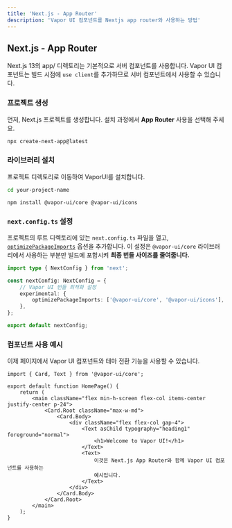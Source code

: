 ```yaml
---
title: 'Next.js - App Router'
description: 'Vapor UI 컴포넌트를 Nextjs app router와 사용하는 방법'
---
```


## Next.js - App Router

Next.js 13의 app/ 디렉토리는 기본적으로 서버 컴포넌트를 사용합니다. Vapor UI 컴포넌트는 빌드 시점에 `use client`를 추가하므로 서버 컴포넌트에서 사용할 수 있습니다.

<Steps>
<Step>

### 프로젝트 생성

먼저, Next.js 프로젝트를 생성합니다. 설치 과정에서 **App Router** 사용을 선택해 주세요.

```bash
npx create-next-app@latest
```

</Step>

<Step>

### 라이브러리 설치

프로젝트 디렉토리로 이동하여 VaporUI를 설치합니다.

```bash
cd your-project-name
```

```package-install
npm install @vapor-ui/core @vapor-ui/icons
```

</Step>

<Step>

### `next.config.ts` 설정

프로젝트의 루트 디렉토리에 있는 `next.config.ts` 파일을 열고, [`optimizePackageImports`](https://nextjs.org/docs/app/api-reference/config/next-config-js/optimizePackageImports) 옵션을 추가합니다. 이 설정은 `@vapor-ui/core` 라이브러리에서 사용하는 부분만 빌드에 포함시켜 **최종 번들 사이즈를 줄여줍니다.**

```typescript title="next.config.ts"
import type { NextConfig } from 'next';

const nextConfig: NextConfig = {
    // Vapor UI 번들 최적화 설정
    experimental: {
        optimizePackageImports: ['@vapor-ui/core', '@vapor-ui/icons'],
    },
};

export default nextConfig;
```

</Step>

<Step>

### 컴포넌트 사용 예시

이제 페이지에서 Vapor UI 컴포넌트와 테마 전환 기능을 사용할 수 있습니다.

```tsx title="src/app/page.tsx"
import { Card, Text } from '@vapor-ui/core';

export default function HomePage() {
    return (
        <main className="flex min-h-screen flex-col items-center justify-center p-24">
            <Card.Root className="max-w-md">
                <Card.Body>
                    <div className="flex flex-col gap-4">
                        <Text asChild typography="heading1" foreground="normal">
                            <h1>Welcome to Vapor UI!</h1>
                        </Text>
                        <Text>
                            이것은 Next.js App Router와 함께 Vapor UI 컴포넌트를 사용하는
                            예시입니다.
                        </Text>
                    </div>
                </Card.Body>
            </Card.Root>
        </main>
    );
}
```

</Step>
</Steps>
